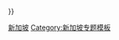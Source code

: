 {{Userbox
|border-c=#C0C0C0
|border-s=1
|id-c=#C0C0C0
|id=[[File:Flag_of_Singapore.svg|66px]]
|info-c=#FFF
|info-s=9
|info-fc=#000000
|info=这个用户是'''[[Wikipedia:新加坡专题|新加坡专题]]'''的参与者。
| usercategory = {{#ifeq:{{NAMESPACE}}|User|参与新加坡专题的维基人}}
}}<noinclude>
[[Category:專題用戶標誌模板|新加坡]]
[[Category:新加坡专题模板‎]]
</noinclude>